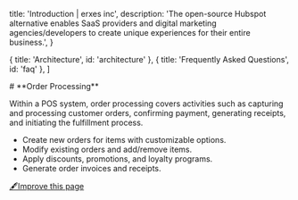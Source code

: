 
  title: 'Introduction | erxes inc',
  description:
    'The open-source Hubspot alternative enables SaaS providers and digital marketing agencies/developers to create unique experiences for their entire business.',
}

  { title: 'Architecture', id: 'architecture' },
  { title: 'Frequently Asked Questions', id: 'faq' },
]

<HeroPattern />
# **Order Processing**

Within a POS system, order processing covers activities such as capturing and processing customer orders, confirming payment, generating receipts, and initiating the fulfillment process.

- Create new orders for items with customizable options.
- Modify existing orders and add/remove items.
- Apply discounts, promotions, and loyalty programs.
- Generate order invoices and receipts.




[🖋️Improve this page](https://github.com/erxes/erxes-docs/edit/main/src/app/requirement/customer/sales/pos/processing/page.mdx)
